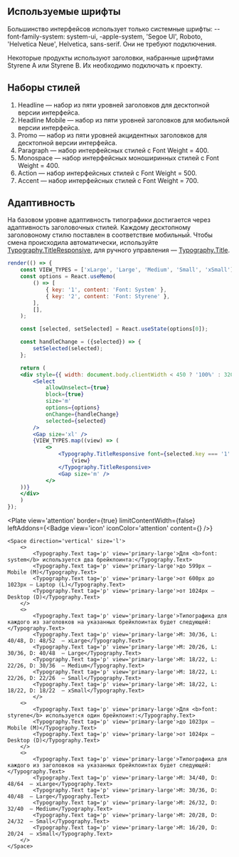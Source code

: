 
## Используемые шрифты

Большинство интерфейсов использует только системные шрифты: --font-family-system: system-ui, 
-apple-system, 'Segoe UI', Roboto, 'Helvetica Neue', Helvetica, sans-serif. Они не требуют подключения.  

Некоторые продукты используют заголовки, набранные шрифтами Styrene A или Styrene B. Их необходимо подключать к проекту.

## Наборы стилей

1. Headline — набор из пяти уровней заголовков для десктопной версии интерфейса.
2. Headline Mobile — набор из пяти уровней заголовков для мобильной версии интерфейса.
3. Promo — набор из пяти уровней акцидентных заголовков для десктопной версии интерфейса.
4. Paragraph — набор интерфейсных стилей с Font Weight = 400.
5. Monospace — набор интерфейсных моноширинных стилей с Font Weight = 400.
6. Action — набор интерфейсных стилей с Font Weight = 500.
7. Accent — набор интерфейсных стилей с Font Weight = 700.

## Адаптивность

На базовом уровне адаптивность типографики достигается через адаптивность заголовочных стилей. 
Каждому десктопному заголовоному стилю поставлен в соответствие мобильный. 
Чтобы смена происходила автоматически, используйте [Typography.TitleResponsive](/docs/components-typography--typography-title-responsive), для ручного управления — [Typography.Title](/docs/components-typography--typography-title).

```jsx live
render(() => {
    const VIEW_TYPES = ['xLarge', 'Large', 'Medium', 'Small', 'xSmall'];
    const options = React.useMemo(
        () => [
            { key: '1', content: 'Font: System' },
            { key: '2', content: 'Font: Styrene' },
        ],
        [],
    );

    const [selected, setSelected] = React.useState(options[0]);

    const handleChange = ({selected}) => {
        setSelected(selected);
    };

    return (
    <div style={{ width: document.body.clientWidth < 450 ? '100%' : 320 }}>
        <Select
            allowUnselect={true}
            block={true}
            size='m'
            options={options}
            onChange={handleChange}
            selected={selected}
        />
        <Gap size='xl' />
        {VIEW_TYPES.map((view) => (
            <>
                <Typography.TitleResponsive font={selected.key === '1' ? 'system' : 'styrene'} view={view.toLowerCase()} color={color} key={view} tag='div'>
                    {view}
                </Typography.TitleResponsive>
                <Gap size='m' />
            </>
    ))}
    </div>
    )
});
```

<Plate
    view='attention'
    border={true}
    limitContentWidth={false}
    leftAddons={<Badge view='icon' iconColor='attention' content={<AlertCircleMIcon />} />}
>
    <Space direction='vertical' size='l'>
        <>
            <Typography.Text tag='p' view='primary-large'>Для <b>font: system</b> используется два брейкпоинта:</Typography.Text>
            <Typography.Text tag='p' view='primary-large'>до 599px — Mobile (M)</Typography.Text>
            <Typography.Text tag='p' view='primary-large'>от 600px до 1023px — Laptop (L)</Typography.Text>
            <Typography.Text tag='p' view='primary-large'>от 1024px — Desktop (D)</Typography.Text>
        </>
        <>
            <Typography.Text tag='p' view='primary-large'>Типографика для каждого из заголовков на указанных брейкпоинтах будет следующей:</Typography.Text>
            <Typography.Text tag='p' view='primary-large'>M: 30/36, L: 40/48, D: 48/52  — xLarge</Typography.Text>
            <Typography.Text tag='p' view='primary-large'>M: 20/26, L: 30/36, D: 40/48  — Large</Typography.Text>
            <Typography.Text tag='p' view='primary-large'>M: 18/22, L: 22/26, D: 30/36  — Medium</Typography.Text>
            <Typography.Text tag='p' view='primary-large'>M: 18/22, L: 22/26, D: 22/26  — Small</Typography.Text>
            <Typography.Text tag='p' view='primary-large'>M: 18/22, L: 18/22, D: 18/22  — xSmall</Typography.Text>
            </>
        <>
            <Typography.Text tag='p' view='primary-large'>Для <b>font: styrene</b> используется один брейкпоинт:</Typography.Text>
            <Typography.Text tag='p' view='primary-large'>до 1023px — Mobile (M)</Typography.Text>
            <Typography.Text tag='p' view='primary-large'>от 1024px — Desktop (D)</Typography.Text>
        </>
        <>
            <Typography.Text tag='p' view='primary-large'>Типографика для каждого из заголовков на указанных брейкпоинтах будет следующей:</Typography.Text>
            <Typography.Text tag='p' view='primary-large'>M: 34/40, D: 48/64  — xLarge</Typography.Text>
            <Typography.Text tag='p' view='primary-large'>M: 30/36, D: 40/48  — Large</Typography.Text>
            <Typography.Text tag='p' view='primary-large'>M: 26/32, D: 32/40  — Medium</Typography.Text>
            <Typography.Text tag='p' view='primary-large'>M: 20/28, D: 24/32  — Small</Typography.Text>
            <Typography.Text tag='p' view='primary-large'>M: 16/20, D: 20/24  — xSmall</Typography.Text>
        </>
    </Space>
</Plate>
